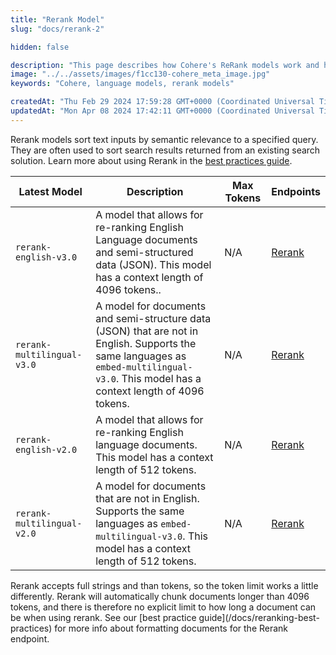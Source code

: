```yaml
---
title: "Rerank Model"
slug: "docs/rerank-2"

hidden: false

description: "This page describes how Cohere's ReRank models work and how to use them."
image: "../../assets/images/f1cc130-cohere_meta_image.jpg"  
keywords: "Cohere, language models, rerank models"

createdAt: "Thu Feb 29 2024 17:59:28 GMT+0000 (Coordinated Universal Time)"
updatedAt: "Mon Apr 08 2024 17:42:11 GMT+0000 (Coordinated Universal Time)"
---
```

Rerank models sort text inputs by semantic relevance to a specified query. They are often used to sort search results  returned from an existing search solution. Learn more about using Rerank in the [best practices guide](/docs/reranking-best-practices).

| Latest Model               | Description                                                                                                                                                                             | Max Tokens | Endpoints                                          |
| -------------------------- | --------------------------------------------------------------------------------------------------------------------------------------------------------------------------------------- | ---------- | -------------------------------------------------- |
| `rerank-english-v3.0`      | A model that allows for re-ranking English Language documents and semi-structured data (JSON). This model has a context length of 4096 tokens..                                         | N/A        | [Rerank](/reference/rerank) |
| `rerank-multilingual-v3.0` | A model for documents and semi-structure data (JSON) that are not in English. Supports the same languages as `embed-multilingual-v3.0`. This model has a context length of 4096 tokens. | N/A        | [Rerank](/reference/rerank) |
| `rerank-english-v2.0`      | A model that allows for re-ranking English language documents. This model has a context length of 512 tokens.                                                                           | N/A        | [Rerank](/reference/rerank) |
| `rerank-multilingual-v2.0` | A model for documents that are not in English. Supports the same languages as `embed-multilingual-v3.0`. This model has a context length of 512 tokens.                                 | N/A        | [Rerank](/reference/rerank) |

<Note> 
Rerank accepts full strings and than tokens, so the token limit works a little differently. Rerank will automatically chunk documents longer than 4096 tokens, and there is therefore no explicit limit to how long a document can be when using rerank. See our [best practice guide](/docs/reranking-best-practices) for more info about formatting documents for the Rerank endpoint.
</Note>
